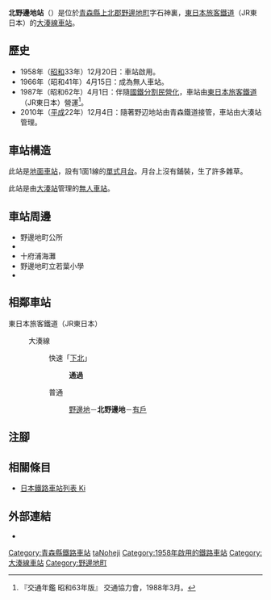 {{NoteTA|G1=Transport
|T=zh-hans:北野边地站;zh-hk:北野邊地站;zh-tw:北野邊地車站;
|1=zh-hans:北野边地站;zh-hk:北野邊地站;zh-tw:北野邊地車站;
}}
{{Infobox station
|公司色 = green
|站名 = 北野邊地
|圖片 = JR Kitanoheji sta 001.jpg
|圖片說明 = 車站大樓
|日文原名 = 北野辺地
|平假名 = きたのへじ
|羅馬拼音 = Kita-Noheji
|副站名 = 
|電報略號 = キタ
|所在地 = {{JPN}}[[青森縣|青森縣]][[上北郡|上北郡]][[野邊地町|野邊地町]]字石神裏
|座標 = {{coord|40|52|16.23|N|141|8|2.88|E|type:railwaystation_region:JP-24|display=inline,title}}
|車站構造 = [[地面車站|地面車站]]
|月台配置 = 1面1線
|啟用年月日 = 1958年（[[昭和|昭和]]33年）12月20日
|廢站年月日 = 
|乘客人數 = 
|上下車人次 = 
|統計年度 = 
|轉車 = 
|全寬備註 = [[無人車站|無人車站]]
|adjacent = {{Adjacent stations|system=東日本旅客鐵道|line=大湊線|left=野邊地|right=有戶|note-left=2.8km|note-mid=距離[[野邊地站|野邊地]]2.8km|note-right=6.8km}}
}}
'''北野邊地站'''（{{jpn|j=北野辺地駅|hg=きたのへじえき|rm=Kita-Noheji eki|f=y}}）是位於[[青森縣|青森縣]][[上北郡|上北郡]][[野邊地町|野邊地町]]字石神裏，[[東日本旅客鐵道|東日本旅客鐵道]]（JR東日本）的[[大湊線|大湊線]][[鐵路車站|車站]]。

== 歷史 ==
* 1958年（[[昭和|昭和]]33年）12月20日：車站啟用。
* 1966年（昭和41年）4月15日：成為無人車站。
* 1987年（昭和62年）4月1日：伴隨[[國鐵分割民營化|國鐵分割民營化]]，車站由[[東日本旅客鐵道|東日本旅客鐵道]]（JR東日本）營運<ref name="trafic-yearbook-1988">『交通年鑑 昭和63年版』 交通協力會，1988年3月。</ref>。
* 2010年（[[平成|平成]]22年）12月4日：隨著野辺地站由青森鐵道接管，車站由大湊站管理。

== 車站構造 ==
此站是[[地面車站|地面車站]]，設有1面1線的[[單式月台|單式月台]]。月台上沒有鋪裝，生了許多雜草。

此站是由[[大湊站|大湊站]]管理的[[無人車站|無人車站]]。

== 車站周邊 ==
* 野邊地町公所
* {{Translink|ja|野辺地郵便局|野邊地郵局}}
* 十府浦海灘
* 野邊地町立若葉小學
* {{Translink|ja|国道279号|國道279號}}

== 相鄰車站 ==
; 東日本旅客鐵道（JR東日本）
: {{Color|#f1aa28|■}}大湊線
:: {{Color|red|□}}快速「[[下北號列車|下北]]」
::: '''通過'''
:: {{Color|gray|■}}普通
::: [[野邊地站|野邊地]]－'''北野邊地'''－[[有戶站|有戶]]
== 注腳 ==
{{Reflist}}
== 相關條目 ==
{{commonscat|Kita-Noheji Station}}
* [[日本鐵路車站列表_Ki|日本鐵路車站列表 Ki]]
== 外部連結 ==
* {{外部連結/JR東日本車站|filename=582|name=北野邊地}}{{ja icon}}
{{大湊線}}
{{DEFAULTSORT:Kita-Noheji}}
[[Category:青森縣鐵路車站|Category:青森縣鐵路車站]]
[[Category:日本鐵路車站_Ki|taNoheji]]
[[Category:1958年啟用的鐵路車站|Category:1958年啟用的鐵路車站]]
[[Category:大湊線車站|Category:大湊線車站]]
[[Category:野邊地町|Category:野邊地町]]